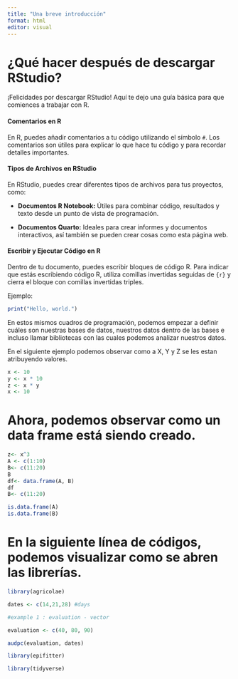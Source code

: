 ---
title: "Una breve introducción"
format: html
editor: visual
---

# ¿Qué hacer después de descargar RStudio?

¡Felicidades por descargar RStudio! Aquí te dejo una guía básica para que comiences a trabajar con R.

#### Comentarios en R

En R, puedes añadir comentarios a tu código utilizando el símbolo `#`. Los comentarios son útiles para explicar lo que hace tu código y para recordar detalles importantes.

#### Tipos de Archivos en RStudio

En RStudio, puedes crear diferentes tipos de archivos para tus proyectos, como:

-   **Documentos R Notebook:** Útiles para combinar código, resultados y texto desde un punto de vista de programación.

-   **Documentos Quarto:** Ideales para crear informes y documentos interactivos, así también se pueden crear cosas como esta página web.

#### Escribir y Ejecutar Código en R

Dentro de tu documento, puedes escribir bloques de código R. Para indicar que estás escribiendo código R, utiliza comillas invertidas seguidas de `{r}` y cierra el bloque con comillas invertidas triples.

Ejemplo:

```{r}
print("Hello, world.")
```

En estos mismos cuadros de programación, podemos empezar a definir cuáles son nuestras bases de datos, nuestros datos dentro de las bases e incluso llamar bibliotecas con las cuales podemos analizar nuestros datos.

En el siguiente ejemplo podemos observar como a X, Y y Z se les estan atribuyendo valores.

```{r}
x <- 10
y <- x * 10
z <- x * y
x <- 10
```

# Ahora, podemos observar como un data frame está siendo creado.

```{r}
z<- x^3
A <- c(1:10)
B<- c(11:20)
B
df<- data.frame(A, B)
df
B<- c(11:20)

is.data.frame(A) 
is.data.frame(B)
```

# En la siguiente línea de códigos, podemos visualizar como se abren las librerías.

```{r}
library(agricolae)

dates <- c(14,21,28) #days

#example 1 : evaluation - vector

evaluation <- c(40, 80, 90)

audpc(evaluation, dates)

library(epifitter)

library(tidyverse)
```
